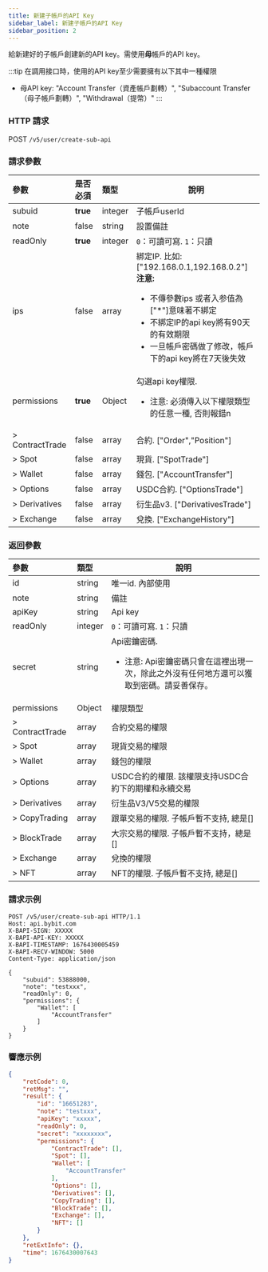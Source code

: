 ```yaml
---
title: 新建子帳戶的API Key
sidebar_label: 新建子帳戶的API Key
sidebar_position: 2
---
```

給新建好的子帳戶創建新的API key。需使用<b>母</b>帳戶的API key。

:::tip
在調用接口時，使用的API key至少需要擁有以下其中一種權限
* 母API key: "Account Transfer（資產帳戶劃轉）", "Subaccount Transfer（母子帳戶劃轉）", "Withdrawal（提幣）"
:::

### HTTP 請求
POST `/v5/user/create-sub-api`

### 請求參數
| 參數 | 是否必須 | 類型 | 說明|
|:----- |:-------|:-----|------ |
|subuid |<b>true</b> |integer |子帳戶userId|
|note |false |string |設置備註 |
|readOnly |<b>true</b> |integer |`0`：可讀可寫. `1`：只讀 |
|ips |false |array |綁定IP. 比如: ["192.168.0.1,192.168.0.2"]<b>注意:</b><ul><li>不傳參數ips 或者入参值為["*"]意味著不綁定</li><li>不綁定IP的api key將有90天的有效期限</li><li>一旦帳戶密碼做了修改，帳戶下的api key將在7天後失效</li></ul>|
|permissions |<b>true</b> |Object |勾選api key權限.<ul><li> 注意: 必須傳入以下權限類型的任意一種, 否則報錯n</li></ul>|
|> ContractTrade |false |array |合約. ["Order","Position"] |
|> Spot |false |array |現貨. ["SpotTrade"] |
|> Wallet |false |array |錢包. ["AccountTransfer"] |
|> Options |false |array |USDC合約. ["OptionsTrade"] |
|> Derivatives |false |array |衍生品v3. ["DerivativesTrade"] |
|> Exchange |false |array |兌換. ["ExchangeHistory"] |

### 返回參數
| 參數 | 類型 | 說明|
|:----- |:-----|----- |
|id |string |唯一id. 內部使用 |
|note |string |備註|
|apiKey |string |Api key |
|readOnly |integer |`0`：可讀可寫. `1`：只讀 |
|secret |string |Api密鑰密碼.<ul><li>注意: Api密鑰密碼只會在這裡出現一次，除此之外沒有任何地方還可以獲取到密碼。請妥善保存。</li> </ul>|
|permissions |Object |權限類型 |
|> ContractTrade |array |合約交易的權限 |
|> Spot |array |現貨交易的權限 |
|> Wallet |array |錢包的權限 |
|> Options |array |USDC合約的權限. 該權限支持USDC合約下的期權和永續交易 |
|> Derivatives |array |衍生品V3/V5交易的權限 |
|> CopyTrading |array |跟單交易的權限. 子帳戶暫不支持, 總是[] |
|> BlockTrade |array |大宗交易的權限. 子帳戶暫不支持，總是[] |
|> Exchange |array |兌換的權限 |
|> NFT |array |NFT的權限. 子帳戶暫不支持, 總是[] |

### 請求示例

```http
POST /v5/user/create-sub-api HTTP/1.1
Host: api.bybit.com
X-BAPI-SIGN: XXXXX
X-BAPI-API-KEY: XXXXX
X-BAPI-TIMESTAMP: 1676430005459
X-BAPI-RECV-WINDOW: 5000
Content-Type: application/json

{
    "subuid": 53888000,
    "note": "testxxx",
    "readOnly": 0,
    "permissions": {
        "Wallet": [
            "AccountTransfer"
        ]
    }
}
```

### 響應示例

```json
{
    "retCode": 0,
    "retMsg": "",
    "result": {
        "id": "16651283",
        "note": "testxxx",
        "apiKey": "xxxxx",
        "readOnly": 0,
        "secret": "xxxxxxxx",
        "permissions": {
            "ContractTrade": [],
            "Spot": [],
            "Wallet": [
                "AccountTransfer"
            ],
            "Options": [],
            "Derivatives": [],
            "CopyTrading": [],
            "BlockTrade": [],
            "Exchange": [],
            "NFT": []
        }
    },
    "retExtInfo": {},
    "time": 1676430007643
}
```